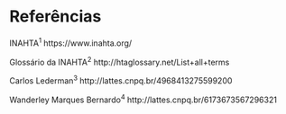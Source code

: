 # Referências {-}

INAHTA^1^
https://www.inahta.org/

Glossário da INAHTA^2^
http://htaglossary.net/List+all+terms


Carlos Lederman^3^ 
http://lattes.cnpq.br/4968413275599200

Wanderley Marques Bernardo^4^
http://lattes.cnpq.br/6173673567296321